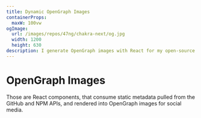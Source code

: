 ```yaml
---
title: Dynamic OpenGraph Images
containerProps:
  maxW: 100vw
ogImage:
  url: /images/repos/47ng/chakra-next/og.jpg
  width: 1200
  height: 630
description: I generate OpenGraph images with React for my open-source NPM packages.
---
```



<Container>
  <H1>OpenGraph Images</H1>
  Those are React components, that consume static metadata pulled from the GitHub
  and NPM APIs, and rendered into OpenGraph images for social media.
</Container>

<SimpleGrid maxW="1232px" gap="32px" columns={2} mt={8} mx="auto">
  <NpmPackageOGImage
    accentKey="green"
    github={require('github:47ng/chakra-next')}
    npm={require('npm:@47ng/chakra-next')}
  />
  <NpmPackageOGImage
    accentKey="indigo"
    github={require('github:47ng/fastify-micro')}
    npm={require('npm:fastify-micro')}
  />
  <NpmPackageOGImage
    accentKey="orange"
    github={require('github:47ng/fastify-cron')}
    npm={require('npm:fastify-cron')}
  />
  <NpmPackageOGImage
    accentKey="purple"
    github={require('github:47ng/session-keystore')}
    npm={require('npm:session-keystore')}
  />
  <NpmPackageOGImage
    accentKey="yellow"
    github={require('github:47ng/cloak')}
    npm={require('npm:@47ng/cloak')}
  />
  <NpmPackageOGImage
    accentKey="red"
    github={require('github:47ng/redact-env')}
    npm={require('npm:redact-env')}
  />
  <NpmPackageOGImage
    accentKey="cyan"
    github={require('github:47ng/env-alias')}
    npm={require('npm:env-alias')}
  />
  <NpmPackageOGImage
    accentKey="green"
    github={require('github:47ng/check-env')}
    npm={require('npm:@47ng/check-env')}
  />
  <NpmPackageOGImage
    accentKey="twitter"
    github={require('github:47ng/codec')}
    npm={require('npm:@47ng/codec')}
  />
</SimpleGrid>
